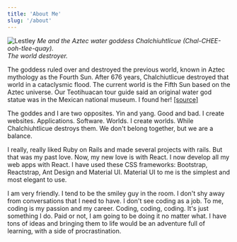 ```yaml
---
title: 'About Me'
slug: '/about'
---
```


![Lestley](./lestley-2.jpg)
_Me and the Aztec water goddess Chalchiuhtlicue (Chal-CHEE-ooh-tlee-quay)._  
_The world destroyer._

The goddess ruled over and destroyed the previous world, known in Aztec mythology as the Fourth Sun.
After 676 years, Chalchiutlicue destroyed that world in a cataclysmic flood.
The current world is the Fifth Sun based on the Aztec universe.
Our Teotihuacan tour guide said an original water god statue was in the Mexican national museum. I found her! <a href="https://www.thoughtco.com/chalchiuhtlicue-goddess-170327" target="_blank" rel="noopener noreferrer">
[source]</a>

The goddes and I are two opposites. Yin and yang. Good and bad.
I create websites. Applications. Software. Worlds.
I create worlds. While Chalchiuhtlicue destroys them.
We don't belong together, but we are a balance.

I really, really liked Ruby on Rails and made several projects with rails.
But that was my past love. Now, my new love is with React.
I now develop all my web apps with React.
I have used these CSS frameworks: Bootstrap, Reactstrap, Ant Design and Material UI.
Material UI to me is the simplest and most elegant to use.

I am very friendly. I tend to be the smiley guy in the room.
I don't shy away from conversations that I need to have.
I don't see coding as a job. To me, coding is my passion and my career.
Coding, coding, coding. It's just something I do.
Paid or not, I am going to be doing it no matter what.
I have tons of ideas and bringing them to life would be an adventure full of learning, with a side of procrastination.

